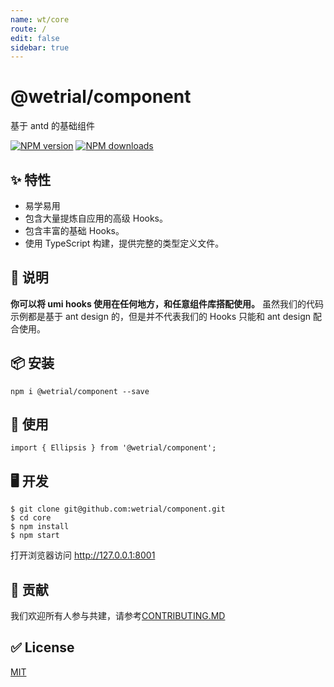 ```yaml
---
name: wt/core
route: /
edit: false
sidebar: true
---
```


# @wetrial/component

基于 antd 的基础组件

[![NPM version][image-1]][1] [![NPM downloads][image-2]][2]

## ✨ 特性

- 易学易用
- 包含大量提炼自应用的高级 Hooks。
- 包含丰富的基础 Hooks。
- 使用 TypeScript 构建，提供完整的类型定义文件。

## 📣 说明

**你可以将 umi hooks 使用在任何地方，和任意组件库搭配使用。**
虽然我们的代码示例都是基于 ant design 的，但是并不代表我们的 Hooks 只能和 ant design 配合使用。

## 📦 安装

```
npm i @wetrial/component --save
```

## 🔨 使用

```
import { Ellipsis } from '@wetrial/component';
```

## 🖥 开发

```
$ git clone git@github.com:wetrial/component.git
$ cd core
$ npm install
$ npm start
```

打开浏览器访问 http://127.0.0.1:8001

## 🤝 贡献

我们欢迎所有人参与共建，请参考[CONTRIBUTING.MD](https://github.com/wetrial/component/blob/master/CONTRIBUTING.MD)

## ✅ License

[MIT](https://github.com/wetrial/component/blob/master/LICENSE)

[1]: https://www.npmjs.com/package/wetrial/component
[2]: https://npmjs.org/package/wetrial/component
[image-1]: https://img.shields.io/npm/v/wetrial/component.svg?style=flat
[image-2]: https://img.shields.io/npm/dm/wetrial/component.svg?style=flat
